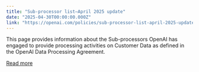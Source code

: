 ```yaml
---
title: "Sub-processor list—April 2025 update"
date: "2025-04-30T00:00:00.000Z"
link: "https://openai.com/policies/sub-processor-list-april-2025-update"
---
```


This page provides information about the Sub-processors OpenAI has engaged to provide processing activities on Customer Data as defined in the OpenAI Data Processing Agreement.

[Read more](https://openai.com/policies/sub-processor-list-april-2025-update)
